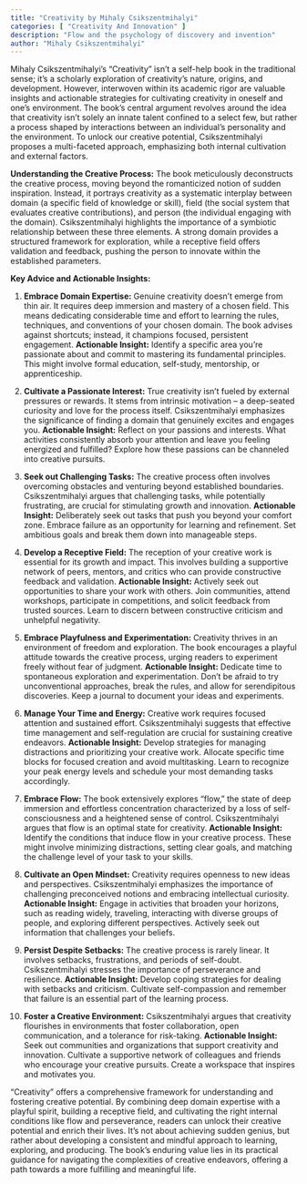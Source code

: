 ```yaml
---
title: "Creativity by Mihaly Csikszentmihalyi"
categories: [ "Creativity And Innovation" ]
description: "Flow and the psychology of discovery and invention"
author: "Mihaly Csikszentmihalyi"
---
```

Mihaly Csikszentmihalyi's "Creativity" isn't a self-help book in the traditional sense; it's a scholarly exploration of creativity's nature, origins, and development. However, interwoven within its academic rigor are valuable insights and actionable strategies for cultivating creativity in oneself and one's environment. The book's central argument revolves around the idea that creativity isn't solely an innate talent confined to a select few, but rather a process shaped by interactions between an individual's personality and the environment.  To unlock our creative potential, Csikszentmihalyi proposes a multi-faceted approach, emphasizing both internal cultivation and external factors.

**Understanding the Creative Process:**  The book meticulously deconstructs the creative process, moving beyond the romanticized notion of sudden inspiration.  Instead, it portrays creativity as a systematic interplay between domain (a specific field of knowledge or skill), field (the social system that evaluates creative contributions), and person (the individual engaging with the domain).  Csikszentmihalyi highlights the importance of a symbiotic relationship between these three elements. A strong domain provides a structured framework for exploration, while a receptive field offers validation and feedback, pushing the person to innovate within the established parameters.

**Key Advice and Actionable Insights:**

1. **Embrace Domain Expertise:**  Genuine creativity doesn't emerge from thin air.  It requires deep immersion and mastery of a chosen field. This means dedicating considerable time and effort to learning the rules, techniques, and conventions of your chosen domain.  The book advises against shortcuts; instead, it champions focused, persistent engagement.  **Actionable Insight:** Identify a specific area you're passionate about and commit to mastering its fundamental principles.  This might involve formal education, self-study, mentorship, or apprenticeship.


2. **Cultivate a Passionate Interest:**  True creativity isn't fueled by external pressures or rewards.  It stems from intrinsic motivation – a deep-seated curiosity and love for the process itself. Csikszentmihalyi emphasizes the significance of finding a domain that genuinely excites and engages you.  **Actionable Insight:** Reflect on your passions and interests.  What activities consistently absorb your attention and leave you feeling energized and fulfilled?  Explore how these passions can be channeled into creative pursuits.


3. **Seek out Challenging Tasks:**  The creative process often involves overcoming obstacles and venturing beyond established boundaries.  Csikszentmihalyi argues that challenging tasks, while potentially frustrating, are crucial for stimulating growth and innovation.  **Actionable Insight:** Deliberately seek out tasks that push you beyond your comfort zone.  Embrace failure as an opportunity for learning and refinement.  Set ambitious goals and break them down into manageable steps.


4. **Develop a Receptive Field:**  The reception of your creative work is essential for its growth and impact.  This involves building a supportive network of peers, mentors, and critics who can provide constructive feedback and validation.  **Actionable Insight:**  Actively seek out opportunities to share your work with others.  Join communities, attend workshops, participate in competitions, and solicit feedback from trusted sources.  Learn to discern between constructive criticism and unhelpful negativity.


5. **Embrace Playfulness and Experimentation:**  Creativity thrives in an environment of freedom and exploration.  The book encourages a playful attitude towards the creative process, urging readers to experiment freely without fear of judgment.  **Actionable Insight:**  Dedicate time to spontaneous exploration and experimentation.  Don't be afraid to try unconventional approaches, break the rules, and allow for serendipitous discoveries.  Keep a journal to document your ideas and experiments.


6. **Manage Your Time and Energy:**  Creative work requires focused attention and sustained effort.  Csikszentmihalyi suggests that effective time management and self-regulation are crucial for sustaining creative endeavors.  **Actionable Insight:** Develop strategies for managing distractions and prioritizing your creative work.  Allocate specific time blocks for focused creation and avoid multitasking.  Learn to recognize your peak energy levels and schedule your most demanding tasks accordingly.


7. **Embrace Flow:**  The book extensively explores "flow," the state of deep immersion and effortless concentration characterized by a loss of self-consciousness and a heightened sense of control.  Csikszentmihalyi argues that flow is an optimal state for creativity.  **Actionable Insight:**  Identify the conditions that induce flow in your creative process.  These might involve minimizing distractions, setting clear goals, and matching the challenge level of your task to your skills.


8. **Cultivate an Open Mindset:**  Creativity requires openness to new ideas and perspectives.  Csikszentmihalyi emphasizes the importance of challenging preconceived notions and embracing intellectual curiosity.  **Actionable Insight:**  Engage in activities that broaden your horizons, such as reading widely, traveling, interacting with diverse groups of people, and exploring different perspectives.  Actively seek out information that challenges your beliefs.


9. **Persist Despite Setbacks:**  The creative process is rarely linear.  It involves setbacks, frustrations, and periods of self-doubt.  Csikszentmihalyi stresses the importance of perseverance and resilience.  **Actionable Insight:**  Develop coping strategies for dealing with setbacks and criticism.  Cultivate self-compassion and remember that failure is an essential part of the learning process.


10. **Foster a Creative Environment:**  Csikszentmihalyi argues that creativity flourishes in environments that foster collaboration, open communication, and a tolerance for risk-taking.  **Actionable Insight:**  Seek out communities and organizations that support creativity and innovation.  Cultivate a supportive network of colleagues and friends who encourage your creative pursuits.  Create a workspace that inspires and motivates you.


"Creativity" offers a comprehensive framework for understanding and fostering creative potential.  By combining deep domain expertise with a playful spirit, building a receptive field, and cultivating the right internal conditions like flow and perseverance, readers can unlock their creative potential and enrich their lives.  It's not about achieving sudden genius, but rather about developing a consistent and mindful approach to learning, exploring, and producing.  The book’s enduring value lies in its practical guidance for navigating the complexities of creative endeavors, offering a path towards a more fulfilling and meaningful life.

